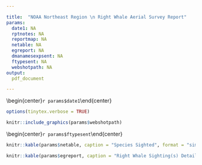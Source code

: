 ```yaml
---

title:  "NOAA Northeast Region \n Right Whale Aerial Survey Report"
params:
  date1: NA
  rptnotes: NA
  reportmap: NA
  netable: NA
  egreport: NA
  dmanamesexpsent: NA
  ftypesent: NA
  webshotpath: NA
output: 
  pdf_document

---
```


\begin{center}\LARGE`r params$date1`\end{center}

```r
options(tinytex.verbose = TRUE)
```
```r
knitr::include_graphics(params$webshotpath)
```

\begin{center}\normalsize `r params$rptnotes`\end{center}
\vspace*{-7mm}
\begin{center}\normalsize `r params$dmanamesexpsent`\end{center}
\vspace*{-7mm}
\begin{center}\normalsize `r params$ftypesent`\end{center}
\vspace*{-4mm}
```r
knitr::kable(params$netable, caption = "Species Sighted", format = "simple")
```

```r
knitr::kable(params$egreport, caption = "Right Whale Sighting(s) Details", format = "simple")
```